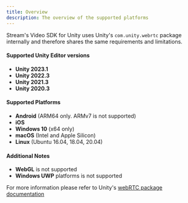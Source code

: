 ```yaml
---
title: Overview
description: The overview of the supported platforms
---
```


Stream's Video SDK for Unity uses Unity's `com.unity.webrtc` package internally and therefore shares the same requirements and limitations.

#### Supported Unity Editor versions
- **Unity 2023.1**
- **Unity 2022.3**
- **Unity 2021.3**
- **Unity 2020.3**

#### Supported Platforms
- **Android** (ARM64 only. ARMv7 is not supported)
- **iOS**
- **Windows 10** (x64 only)
- **macOS** (Intel and Apple Silicon)
- **Linux** (Ubuntu 16.04, 18.04, 20.04)

#### Additional Notes
- **WebGL** is not supported
- **Windows UWP** platforms is not supported

For more information please refer to Unity's [webRTC package documentation](https://docs.unity3d.com/Packages/com.unity.webrtc@3.0/manual/requirements.html)

